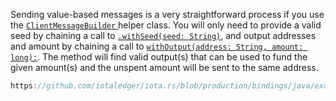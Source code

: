 Sending value-based messages is a very straightforward process if you use the
[`ClientMessageBuilder` ](./../api_reference.md#clientmessagebuilder) helper class. You will only need to
provide a valid seed by chaining a call to
[`.withSeed(seed: String)`](./../api_reference.md#withseedseed-clientmessagebuilder), and output addresses
and amount by chaining a call to
[`withOutput(address: String, amount: long):`](./../api_reference.md#withoutputaddress-amount-clientmessagebuilder).
The method will find valid output(s) that can be used to fund the given amount(s) and the unspent amount will be sent to
the same address.

```java reference
https://github.com/iotaledger/iota.rs/blob/production/bindings/java/examples/java-app/src/main/java/org/iota/client/example/ExampleApp.java#L154-L169
```
